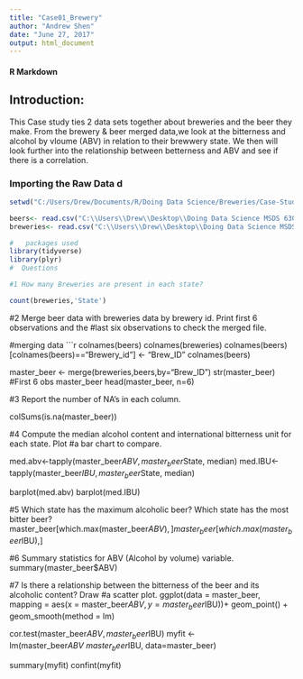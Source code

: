 ```yaml
---
title: "Case01_Brewery"
author: "Andrew Shen"
date: "June 27, 2017"
output: html_document
---
```


#### R Markdown
## Introduction:
This Case study ties 2 data sets together about breweries and the beer they make. 
From the brewery & beer merged data,we look at the bitterness and alcohol by vloume (ABV) in relation to their brewwery state. 
We then will look further into the relationship between betterness and ABV and see if there is a correlation.

### Importing the Raw Data d

```r
setwd("C:/Users/Drew/Documents/R/Doing Data Science/Breweries/Case-Study-01-Beer")

beers<- read.csv("C:\\Users\\Drew\\Desktop\\Doing Data Science MSDS 6306\\Case File\\Beers.csv")
breweries<- read.csv("C:\\Users\\Drew\\Desktop\\Doing Data Science MSDS 6306\\Case File\\Breweries.csv")

#   packages used    
library(tidyverse)
library(plyr)
#  Questions    

#1 How many Breweries are present in each state?

count(breweries,'State')
```
#2 Merge beer data with breweries data by brewery id. Print first 6 observations and the 
#last six observations to check the merged file. 

#merging data
```r
colnames(beers)
colnames(breweries)
colnames(beers)[colnames(beers)=="Brewery_id"] <- "Brew_ID"
colnames(beers)

master_beer <- merge(breweries,beers,by="Brew_ID")
str(master_beer)
#First 6 obs master_beer
head(master_beer, n=6)

#3  Report the number of NA's in each column. 

colSums(is.na(master_beer))

#4 Compute the median alcohol content and international bitterness unit for each state. Plot
#a bar chart to compare. 

med.abv<-tapply(master_beer$ABV, master_beer$State, median)
med.IBU<-tapply(master_beer$IBU, master_beer$State, median)

barplot(med.abv)
barplot(med.IBU)

#5 Which state has the maximum alcoholic beer? Which state has the most bitter beer? 
master_beer[which.max(master_beer$ABV),]
master_beer[which.max(master_beer$IBU),]

#6 Summary statistics for ABV (Alcohol by volume) variable. 
summary(master_beer$ABV)

#7 Is there a relationship between the bitterness of the beer and its alcoholic content? Draw
#a scatter plot. 
ggplot(data = master_beer, mapping = aes(x = master_beer$ABV, y = master_beer$IBU))+
  geom_point() +
  geom_smooth(method = lm) 

cor.test(master_beer$ABV,master_beer$IBU)
myfit <- lm(master_beer$ABV ~ master_beer$IBU, data=master_beer)

summary(myfit)
confint(myfit)


